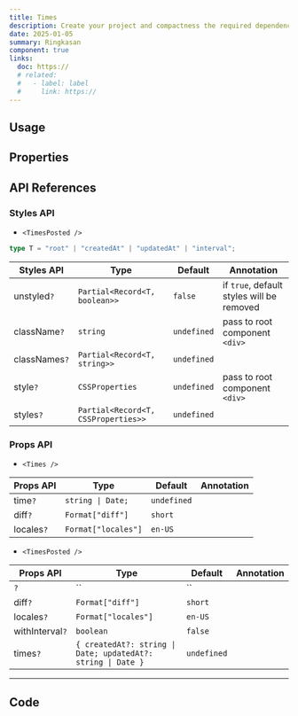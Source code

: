 ```yaml
---
title: Times
description: Create your project and compactness the required dependencies.
date: 2025-01-05
summary: Ringkasan
component: true
links:
  doc: https://
  # related:
  #   - label: label
  #     link: https://
---
```


## Usage

<TimesDemosUsage />

## Properties

<TimesDemosConfigurator />

## API References

### Styles API

- `<TimesPosted />`

```ts
type T = "root" | "createdAt" | "updatedAt" | "interval";
```

| Styles API    | Type                                | Default     | Annotation                                |
| ------------- | ----------------------------------- | ----------- | ----------------------------------------- |
| unstyled`?`   | `Partial<Record<T, boolean>>`       | `false`     | if `true`, default styles will be removed |
| className`?`  | `string`                            | `undefined` | pass to root component `<div>`            |
| classNames`?` | `Partial<Record<T, string>>`        | `undefined` |                                           |
| style`?`      | `CSSProperties`                     | `undefined` | pass to root component `<div>`            |
| styles`?`     | `Partial<Record<T, CSSProperties>>` | `undefined` |                                           |

### Props API

- `<Times />`

| Props API  | Type                | Default     | Annotation |
| ---------- | ------------------- | ----------- | ---------- |
| time`?`    | `string \| Date;`   | `undefined` |            |
| diff`?`    | `Format["diff"]`    | `short`     |            |
| locales`?` | `Format["locales"]` | `en-US`     |            |

- `<TimesPosted />`

| Props API       | Type                                                         | Default     | Annotation |
| --------------- | ------------------------------------------------------------ | ----------- | ---------- |
| `?`             | ``                                                           | ``          |            |
| diff`?`         | `Format["diff"]`                                             | `short`     |            |
| locales`?`      | `Format["locales"]`                                          | `en-US`     |            |
| withInterval`?` | `boolean`                                                    | `false`     |            |
| times`?`        | `{ createdAt?: string \| Date; updatedAt?: string \| Date }` | `undefined` |            |

---

## Code
